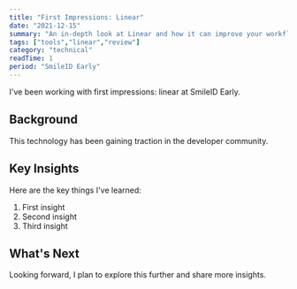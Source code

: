 ```yaml
---
title: "First Impressions: Linear"
date: "2021-12-15"
summary: "An in-depth look at Linear and how it can improve your workflow."
tags: ["tools","linear","review"]
category: "technical"
readTime: 1
period: "SmileID Early"
---
```


I've been working with first impressions: linear at SmileID Early.

## Background

This technology has been gaining traction in the developer community.

## Key Insights

Here are the key things I've learned:

1. First insight
2. Second insight
3. Third insight

## What's Next

Looking forward, I plan to explore this further and share more insights.

